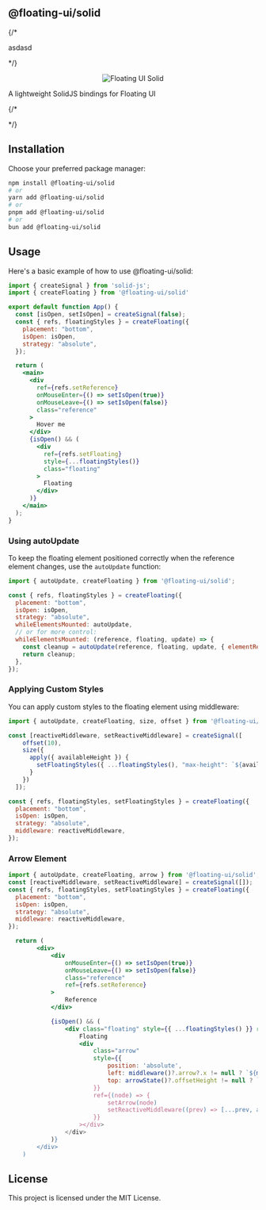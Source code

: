 ## @floating-ui/solid

{/* <p >
asdasd
<p /> */}

<p align="center">
  <img src="https://i.imgur.com/l8VYgtb.png" alt="Floating UI Solid" />
  <p>A lightweight SolidJS bindings for Floating UI</p>
</p>
{/* <p align="center">

<p> */}

## Installation

Choose your preferred package manager:

```bash
npm install @floating-ui/solid
# or
yarn add @floating-ui/solid
# or
pnpm add @floating-ui/solid
# or
bun add @floating-ui/solid
```

## Usage

Here's a basic example of how to use @floating-ui/solid:

```jsx
import { createSignal } from 'solid-js';
import { createFloating } from '@floating-ui/solid'

export default function App() {
  const [isOpen, setIsOpen] = createSignal(false);
  const { refs, floatingStyles } = createFloating({
    placement: "bottom",
    isOpen: isOpen,
    strategy: "absolute",
  });

  return (
    <main>
      <div
        ref={refs.setReference}
        onMouseEnter={() => setIsOpen(true)}
        onMouseLeave={() => setIsOpen(false)}
        class="reference"
      >
        Hover me
      </div>
      {isOpen() && (
        <div
          ref={refs.setFloating}
          style={...floatingStyles()}
          class="floating"
        >
          Floating
        </div>
      )}
    </main>
  );
}
```

### Using autoUpdate

To keep the floating element positioned correctly when the reference element changes, use the `autoUpdate` function:

```jsx
import { autoUpdate, createFloating } from '@floating-ui/solid';

const { refs, floatingStyles } = createFloating({
  placement: "bottom",
  isOpen: isOpen,
  strategy: "absolute",
  whileElementsMounted: autoUpdate,
  // or for more control:
  whileElementsMounted: (reference, floating, update) => {
    const cleanup = autoUpdate(reference, floating, update, { elementResize: true });
    return cleanup;
  },
});
```

### Applying Custom Styles

You can apply custom styles to the floating element using middleware:

```jsx
import { autoUpdate, createFloating, size, offset } from '@floating-ui/solid';

const [reactiveMiddleware, setReactiveMiddleware] = createSignal([
    offset(10),
    size({
      apply({ availableHeight }) {
        setFloatingStyles({ ...floatingStyles(), "max-height": `${availableHeight}px` });
      }
    })
  ]);

const { refs, floatingStyles, setFloatingStyles } = createFloating({
  placement: "bottom",
  isOpen: isOpen,
  strategy: "absolute",
  middleware: reactiveMiddleware,
});
```
### Arrow Element

```jsx
import { autoUpdate, createFloating, arrow } from '@floating-ui/solid';
const [reactiveMiddleware, setReactiveMiddleware] = createSignal([]);
const { refs, floatingStyles, setFloatingStyles } = createFloating({
  placement: "bottom",
  isOpen: isOpen,
  strategy: "absolute",
  middleware: reactiveMiddleware,
});

  return (
        <div>
            <div
                onMouseEnter={() => setIsOpen(true)}
                onMouseLeave={() => setIsOpen(false)}
                class="reference"
                ref={refs.setReference}
            >
                Reference
            </div>

            {isOpen() && (
                <div class="floating" style={{ ...floatingStyles() }} ref={refs.setFloating}>
                    Floating
                    <div
                        class="arrow"
                        style={{
                            position: 'absolute',
                            left: middleware()?.arrow?.x != null ? `${middleware().arrow?.x}px` : '',
                            top: arrowState()?.offsetHeight != null ? `${-arrowState()?.offsetHeight! / 2}px` : '',
                        }}
                        ref={(node) => {
                            setArrow(node)
                            setReactiveMiddleware((prev) => [...prev, arrow({ element: node })]); // set it once it's ready
                        }}
                    ></div>
                </div>
            )}
        </div>
    )
```
## License

This project is licensed under the MIT License.